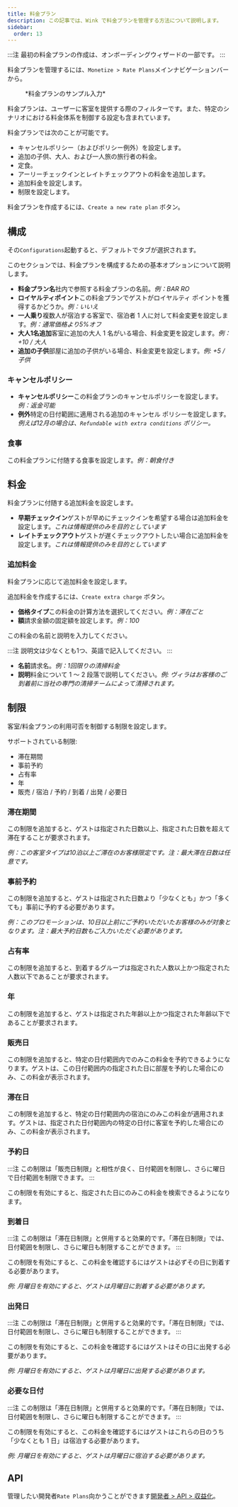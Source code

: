 ```yaml
---
title: 料金プラン
description: この記事では、Wink で料金プランを管理する方法について説明します。
sidebar:
  order: 13
---
```


:::注
最初の料金プランの作成は、オンボーディングウィザードの一部です。
:::

料金プランを管理するには、`Monetize > Rate Plans`メインナビゲーションバーから。

<figure>
  <CloudinaryImage width="350" height="559" resize="scale" quality="best" alt="料金プラン" src="academy/rate-plan" errorImage="noimage_opaque_nyrtl0.png" />

  <figcaption>*料金プランのサンプル入力*</figcaption>
</figure>


料金プランは、ユーザーに客室を提供する際のフィルターです。また、特定のシナリオにおける料金体系を制御する設定も含まれています。

料金プランでは次のことが可能です。

* キャンセルポリシー（およびポリシー例外）を設定します。
* 追加の子供、大人、および一人旅の旅行者の料金。
* 定食。
* アーリーチェックインとレイトチェックアウトの料金を追加します。
* 追加料金を設定します。
* 制限を設定します。

料金プランを作成するには、`Create a new rate plan` ボタン。

## 構成

その`Configurations`起動すると、デフォルトでタブが選択されます。

このセクションでは、料金プランを構成するための基本オプションについて説明します。

* **料金プラン名**社内で参照する料金プランの名前。*例：BAR RO*
* **ロイヤルティポイント**この料金プランでゲストがロイヤルティ ポイントを獲得するかどうか。*例：いいえ*
* **一人乗り**複数人が宿泊する客室で、宿泊者 1 人に対して料金変更を設定します。*例：通常価格より5%オフ*
* **大人1名追加**客室に追加の大人 1 名がいる場合、料金変更を設定します。*例：+10 / 大人*
* **追加の子供**部屋に追加の子供がいる場合、料金変更を設定します。*例: +5 / 子供*

### キャンセルポリシー

* **キャンセルポリシー**この料金プランのキャンセルポリシーを設定します。*例：返金可能*
* **例外**特定の日付範囲に適用される追加のキャンセル ポリシーを設定します。*例えば12月の場合は、`Refundable with extra conditions` ポリシー。*

### 食事

この料金プランに付随する食事を設定します。*例：朝食付き*

## 料金

料金プランに付随する追加料金を設定します。

* **早期チェックイン**ゲストが早めにチェックインを希望する場合は追加料金を設定します。*これは情報提供のみを目的としています*
* **レイトチェックアウト**ゲストが遅くチェックアウトしたい場合に追加料金を設定します。*これは情報提供のみを目的としています*

### 追加料金

料金プランに応じて追加料金を設定します。

追加料金を作成するには、`Create extra charge` ボタン。

* **価格タイプ**この料金の計算方法を選択してください。*例：滞在ごと*
* **額**請求金額の固定額を設定します。*例：100*

この料金の名前と説明を入力してください。

:::注
説明文は少なくとも1つ、英語で記入してください。
:::

* **名前**請求名。*例：1回限りの清掃料金*
* **説明**料金について 1 ～ 2 段落で説明してください。*例: ヴィラはお客様のご到着前に当社の専門の清掃チームによって清掃されます。*

## 制限

客室/料金プランの利用可否を制御する制限を設定します。

サポートされている制限:

* 滞在期間
* 事前予約
* 占有率
* 年
* 販売 / 宿泊 / 予約 / 到着 / 出発 / 必要日

### 滞在期間

この制限を追加すると、ゲストは指定された日数以上、指定された日数を超えて滞在することが要求されます。

*例：この客室タイプは10泊以上ご滞在のお客様限定です。注：最大滞在日数は任意です。*

### 事前予約

この制限を追加すると、ゲストは指定された日数より「少なくとも」かつ「多くても」事前に予約する必要があります。

*例：このプロモーションは、10日以上前にご予約いただいたお客様のみが対象となります。注：最大予約日数もご入力いただく必要があります。*

### 占有率

この制限を追加すると、到着するグループは指定された人数以上かつ指定された人数以下であることが要求されます。

### 年

この制限を追加すると、ゲストは指定された年齢以上かつ指定された年齢以下であることが要求されます。

### 販売日

この制限を追加すると、特定の日付範囲内でのみこの料金を予約できるようになります。ゲストは、この日付範囲内の指定された日に部屋を予約した場合にのみ、この料金が表示されます。

### 滞在日

この制限を追加すると、特定の日付範囲内の宿泊にのみこの料金が適用されます。ゲストは、指定された日付範囲内の特定の日付に客室を予約した場合にのみ、この料金が表示されます。

### 予約日

:::注
この制限は「販売日制限」と相性が良く、日付範囲を制限し、さらに曜日で日付範囲を制限できます。
:::

この制限を有効にすると、指定された日にのみこの料金を検索できるようになります。

### 到着日

:::注
この制限は「滞在日制限」と併用すると効果的です。「滞在日制限」では、日付範囲を制限し、さらに曜日も制限することができます。
:::

この制限を有効にすると、この料金を確認するにはゲストは必ずその日に到着する必要があります。

*例: 月曜日を有効にすると、ゲストは月曜日に到着する必要があります。*

### 出発日

:::注
この制限は「滞在日制限」と併用すると効果的です。「滞在日制限」では、日付範囲を制限し、さらに曜日も制限することができます。
:::

この制限を有効にすると、この料金を確認するにはゲストはその日に出発する必要があります。

*例: 月曜日を有効にすると、ゲストは月曜日に出発する必要があります。*

### 必要な日付

:::注
この制限は「滞在日制限」と併用すると効果的です。「滞在日制限」では、日付範囲を制限し、さらに曜日も制限することができます。
:::

この制限を有効にすると、この料金を確認するにはゲストはこれらの日のうち「少なくとも 1 日」は宿泊する必要があります。

*例: 月曜日を有効にすると、ゲストは月曜日に宿泊する必要があります。*

## API

管理したい開発者`Rate Plans`向かうことができます[開発者 > API > 収益化](/developers/apis/#monetize-api)。

